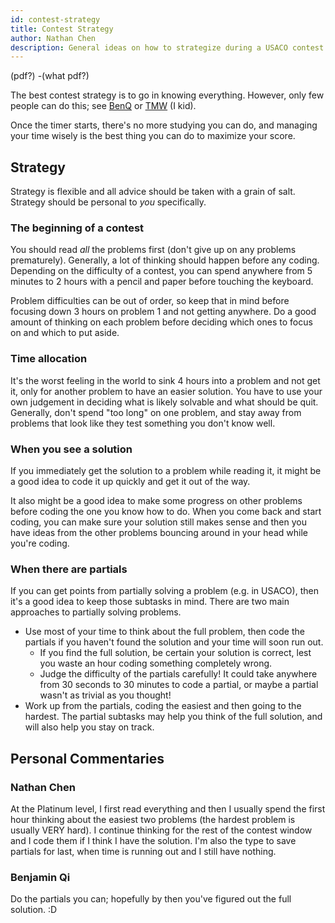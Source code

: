```yaml
---
id: contest-strategy
title: Contest Strategy
author: Nathan Chen
description: General ideas on how to strategize during a USACO contest.
---
```


(pdf?) 
  -(what pdf?)

The best contest strategy is to go in knowing everything. However, only few people can do this; see [BenQ](https://codeforces.com/profile/benq) or [TMW](https://codeforces.com/profile/tmwilliamlin168) (I kid). 

Once the timer starts, there's no more studying you can do, and managing your time wisely is the best thing you can do to maximize your score.

## Strategy

Strategy is flexible and all advice should be taken with a grain of salt. Strategy should be personal to *you* specifically.

### The beginning of a contest

You should read *all* the problems first (don't give up on any problems prematurely). Generally, a lot of thinking should happen before any coding. Depending on the difficulty of a contest, you can spend anywhere from 5 minutes to 2 hours with a pencil and paper before touching the keyboard. 

Problem difficulties can be out of order, so keep that in mind before focusing down 3 hours on problem 1 and not getting anywhere. Do a good amount of thinking on each problem before deciding which ones to focus on and which to put aside.

### Time allocation

It's the worst feeling in the world to sink 4 hours into a problem and not get it, only for another problem to have an easier solution. You have to use your own judgement in deciding what is likely solvable and what should be quit. Generally, don't spend "too long" on one problem, and stay away from problems that look like they test something you don't know well.

### When you see a solution

If you immediately get the solution to a problem while reading it, it might be a good idea to code it up quickly and get it out of the way. 

It also might be a good idea to make some progress on other problems before coding the one you know how to do. When you come back and start coding, you can make sure your solution still makes sense and then you have ideas from the other problems bouncing around in your head while you're coding.

### When there are partials

If you can get points from partially solving a problem (e.g. in USACO), then it's a good idea to keep those subtasks in mind. There are two main approaches to partially solving problems.

- Use most of your time to think about the full problem, then code the partials if you haven't found the solution and your time will soon run out.
  - If you find the full solution, be certain your solution is correct, lest you waste an hour coding something completely wrong.
  - Judge the difficulty of the partials carefully! It could take anywhere from 30 seconds to 30 minutes to code a partial, or maybe a partial wasn't as trivial as you thought!
- Work up from the partials, coding the easiest and then going to the hardest. The partial subtasks may help you think of the full solution, and will also help you stay on track.

## Personal Commentaries

### Nathan Chen

At the Platinum level, I first read everything and then I usually spend the first hour thinking about the easiest two problems (the hardest problem is usually VERY hard). I continue thinking for the rest of the contest window and I code them if I think I have the solution. I'm also the type to save partials for last, when time is running out and I still have nothing.

### Benjamin Qi

Do the partials you can; hopefully by then you've figured out the full solution. :D
